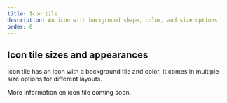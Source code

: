 ```yaml
---
title: Icon tile
description: An icon with background shape, color, and size options.
order: 0
---
```



## Icon tile sizes and appearances

Icon tile has an icon with a background tile and color. It comes in multiple size options for
different layouts.

More information on icon tile coming soon.

<Example Component={IconTileTemp} packageName="@atlaskit/icon" />
